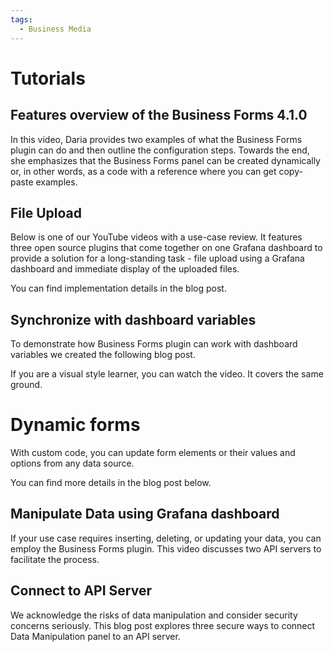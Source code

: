 ```yaml
---
tags:
  - Business Media
---
```



# Tutorials

## Features overview of the Business Forms 4.1.0

In this video, Daria provides two examples of what the Business Forms plugin can do and then outline the configuration steps. Towards the end, she emphasizes that the Business Forms panel can be created dynamically or, in other words, as a code with a reference where you can get copy-paste examples.

<Youtube
  id="ulbe8U8-IFA"
  title="The powerful Business Forms panel 4.1.0 Overview."
/>

## File Upload

Below is one of our YouTube videos with a use-case review. It features three open source plugins that come together on one Grafana dashboard to provide a solution for a long-standing task - file upload using a Grafana dashboard and immediate display of the uploaded files.

<Youtube id="V4Sza0uDQNs" title="File Upload using Grafana dashboard." />

You can find implementation details in the blog post.

<BlogPost id="form-panel-file-upload-20240310" />

## Synchronize with dashboard variables

To demonstrate how Business Forms plugin can work with dashboard variables we created the following blog post.

<BlogPost id="form-panel-use-variables-20240301" />

If you are a visual style learner, you can watch the video. It covers the same ground.

<Youtube
  id="DW-yuSopejY"
  title="Synchronize dashboard variables with Business Forms in Grafana."
/>

# Dynamic forms

With custom code, you can update form elements or their values and options from any data source.

<Youtube
  id="RSVH1bSBNl8"
  title="Static and dynamic form elements of the Business Forms panel."
/>

You can find more details in the blog post below.

<BlogPost id="form-panel-server-based-elements-20240428" />

## Manipulate Data using Grafana dashboard

If your use case requires inserting, deleting, or updating your data, you can employ the Business Forms plugin. This video discusses two API servers to facilitate the process.

<Youtube
  id="SHN2S-dRIEM"
  title="How to manipulate data on Grafana dashboard."
/>

## Connect to API Server

We acknowledge the risks of data manipulation and consider security concerns seriously. This blog post explores three secure ways to connect Data Manipulation panel to an API server.

<BlogPost id="how-to-connect-the-data-manipulation-plugin-for-grafana-to-api-server-1abe5f60c904" />
